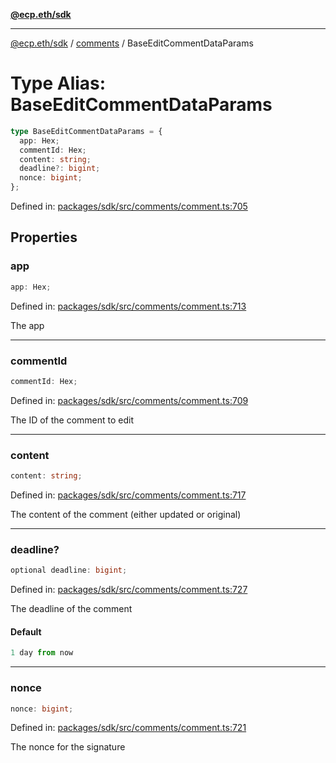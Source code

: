 [**@ecp.eth/sdk**](../../index.mdx)

***

[@ecp.eth/sdk](/sdk-reference/index.mdx) / [comments](/sdk-reference/comments/index.mdx) / BaseEditCommentDataParams

# Type Alias: BaseEditCommentDataParams

```ts
type BaseEditCommentDataParams = {
  app: Hex;
  commentId: Hex;
  content: string;
  deadline?: bigint;
  nonce: bigint;
};
```

Defined in: [packages/sdk/src/comments/comment.ts:705](https://github.com/ecp-eth/comments-monorepo/blob/main/packages/sdk/src/comments/comment.ts#L705)

## Properties

### app

```ts
app: Hex;
```

Defined in: [packages/sdk/src/comments/comment.ts:713](https://github.com/ecp-eth/comments-monorepo/blob/main/packages/sdk/src/comments/comment.ts#L713)

The app

***

### commentId

```ts
commentId: Hex;
```

Defined in: [packages/sdk/src/comments/comment.ts:709](https://github.com/ecp-eth/comments-monorepo/blob/main/packages/sdk/src/comments/comment.ts#L709)

The ID of the comment to edit

***

### content

```ts
content: string;
```

Defined in: [packages/sdk/src/comments/comment.ts:717](https://github.com/ecp-eth/comments-monorepo/blob/main/packages/sdk/src/comments/comment.ts#L717)

The content of the comment (either updated or original)

***

### deadline?

```ts
optional deadline: bigint;
```

Defined in: [packages/sdk/src/comments/comment.ts:727](https://github.com/ecp-eth/comments-monorepo/blob/main/packages/sdk/src/comments/comment.ts#L727)

The deadline of the comment

#### Default

```ts
1 day from now
```

***

### nonce

```ts
nonce: bigint;
```

Defined in: [packages/sdk/src/comments/comment.ts:721](https://github.com/ecp-eth/comments-monorepo/blob/main/packages/sdk/src/comments/comment.ts#L721)

The nonce for the signature
